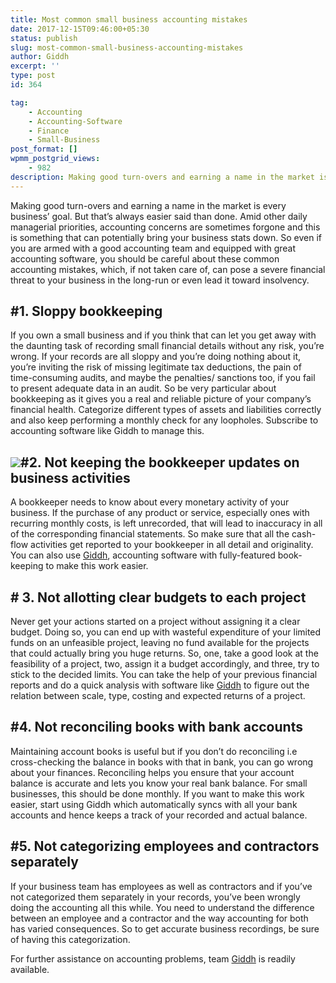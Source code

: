 ```yaml
---
title: Most common small business accounting mistakes
date: 2017-12-15T09:46:00+05:30
status: publish
slug: most-common-small-business-accounting-mistakes
author: Giddh
excerpt: ''
type: post
id: 364

tag:
    - Accounting
    - Accounting-Software
    - Finance
    - Small-Business
post_format: []
wpmm_postgrid_views:
    - 982
description: Making good turn-overs and earning a name in the market is every business’ goal. But that’s always easier said than done.
---
```

Making good turn-overs and earning a name in the market is every business’ goal. But that’s always easier said than done. Amid other daily managerial priorities, accounting concerns are sometimes forgone and this is something that can potentially bring your business stats down. So even if you are armed with a good accounting team and equipped with great accounting software, you should be careful about these common accounting mistakes, which, if not taken care of, can pose a severe financial threat to your business in the long-run or even lead it toward insolvency.

**\#1. Sloppy bookkeeping**
---------------------------

If you own a small business and if you think that can let you get away with the daunting task of recording small financial details without any risk, you’re wrong. If your records are all sloppy and you’re doing nothing about it, you’re inviting the risk of missing legitimate tax deductions, the pain of time-consuming audits, and maybe the penalties/ sanctions too, if you fail to present adequate data in an audit. So be very particular about bookkeeping as it gives you a real and reliable picture of your company’s financial health. Categorize different types of assets and liabilities correctly and also keep performing a monthly check for any loopholes. Subscribe to accounting software like Giddh to manage this.

<img class="wp-block-image size-large" src = "https://miro.medium.com/max/1536/1*d068J9R0fz2Wi8CopRyJwQ.jpeg" />**\#2. Not keeping the bookkeeper updates on business activities**
------------------------------------------------------------------

A bookkeeper needs to know about every monetary activity of your business. If the purchase of any product or service, especially ones with recurring monthly costs, is left unrecorded, that will lead to inaccuracy in all of the corresponding financial statements. So make sure that all the cash-flow activities get reported to your bookkeeper in all detail and originality. You can also use [Giddh](https://giddh.com), accounting software with fully-featured book-keeping to make this work easier.

**\# 3. Not allotting clear budgets to each project**
-----------------------------------------------------

Never get your actions started on a project without assigning it a clear budget. Doing so, you can end up with wasteful expenditure of your limited funds on an unfeasible project, leaving no fund available for the projects that could actually bring you huge returns. So, one, take a good look at the feasibility of a project, two, assign it a budget accordingly, and three, try to stick to the decided limits. You can take the help of your previous financial reports and do a quick analysis with software like [Giddh](https://giddh.com) to figure out the relation between scale, type, costing and expected returns of a project.

**\#4. Not reconciling books with bank accounts**
-------------------------------------------------

Maintaining account books is useful but if you don’t do reconciling i.e cross-checking the balance in books with that in bank, you can go wrong about your finances. Reconciling helps you ensure that your account balance is accurate and lets you know your real bank balance. For small businesses, this should be done monthly. If you want to make this work easier, start using Giddh which automatically syncs with all your bank accounts and hence keeps a track of your recorded and actual balance.

**\#5. Not categorizing employees and contractors separately**
--------------------------------------------------------------

If your business team has employees as well as contractors and if you’ve not categorized them separately in your records, you’ve been wrongly doing the accounting all this while. You need to understand the difference between an employee and a contractor and the way accounting for both has varied consequences. So to get accurate business recordings, be sure of having this categorization.

For further assistance on accounting problems, team [Giddh](https://giddh.com) is readily available.